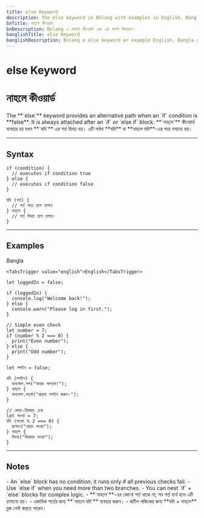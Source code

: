 ```yaml
---
title: else Keyword
description: The else keyword in Bnlang with examples in English, Bangla, and Banglish.
bnTitle: নাহলে কীওয়ার্ড
bnDescription: Bnlang এ নাহলে কীওয়ার্ড এবং এর বাংলা উদাহরণ।
banglishTitle: else Keyword
banglishDescription: Bnlang e else keyword er example English, Bangla ar Banglish e.
---
```


# <I18nEnglish>else Keyword</I18nEnglish>
# <I18nBangla>নাহলে কীওয়ার্ড</I18nBangla>


<I18nEnglish>
The **`else`** keyword provides an alternative path when an `if` condition is **false**.  
It is always attached after an `if` or `else if` block.  
</I18nEnglish>

<I18nBangla>
**`নাহলে`** কীওয়ার্ড ব্যবহার হয় যখন **`যদি`** এর শর্ত মিথ্যা হয়।  
এটি সর্বদা **যদি** বা **নাহলে যদি**-এর পরে বসানো হয়।
</I18nBangla>



---

## Syntax

<I18nEnglish>

```bnl
if (condition) {
  // executes if condition true
} else {
  // executes if condition false
}
```
</I18nEnglish>

<I18nBangla>

```bnl
যদি (শর্ত) {
  // শর্ত সত্য হলে চালাও
} নাহলে {
  // শর্ত মিথ্যা হলে চালাও
}
```
</I18nBangla>



---

## Examples

<Tabs defaultValue="bangla" className="w-full">
  <TabsList>
    <TabsTrigger value="bangla">Bangla</TabsTrigger>
    
    <TabsTrigger value="english">English</TabsTrigger>
  </TabsList>

  <TabsContent value="english">

```bnl
let loggedIn = false;

if (loggedIn) {
  console.log("Welcome back!");
} else {
  console.warn("Please log in first.");
}

// Simple even check
let number = 7;
if (number % 2 === 0) {
  print("Even number");
} else {
  print("Odd number");
}
```
  </TabsContent>

  <TabsContent value="bangla">

```bnl
let লগইন = false;

যদি (লগইন) {
  কনসোল.লগ("আবার স্বাগতম!");
} নাহলে {
  কনসোল.সতর্ক("প্রথমে লগইন করুন।");
}

// জোড়-বিজোড় চেক
let সংখ্যা = 7;
যদি (সংখ্যা % 2 === 0) {
  ছাপাও("জোড় সংখ্যা");
} নাহলে {
  লিখো("বিজোড় সংখ্যা");
}
```
  </TabsContent>

  
</Tabs>

---

## Notes

<I18nEnglish>
- An `else` block has no condition; it runs only if all previous checks fail.  
- Use `else if` when you need more than two branches.  
- You can nest `if` + `else` blocks for complex logic.
</I18nEnglish>

<I18nBangla>
- **`নাহলে`**-এর কোনো শর্ত থাকে না; সব শর্ত ব্যর্থ হলে এটি চালানো হয়।  
- একাধিক শর্তের জন্য **`নাহলে যদি`** ব্যবহার করুন।  
- জটিল লজিকের জন্য **যদি + নাহলে** ব্লক নেস্ট করতে পারেন।
</I18nBangla>


